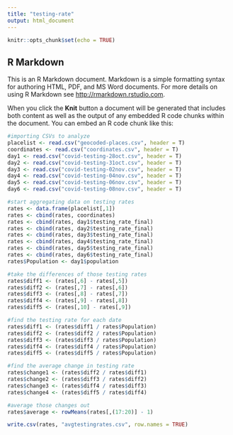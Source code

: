```yaml
---
title: "testing-rate"
output: html_document
---
```


```r
knitr::opts_chunk$set(echo = TRUE)
```

## R Markdown

This is an R Markdown document. Markdown is a simple formatting syntax for authoring HTML, PDF, and MS Word documents. For more details on using R Markdown see <http://rmarkdown.rstudio.com>.

When you click the **Knit** button a document will be generated that includes both content as well as the output of any embedded R code chunks within the document. You can embed an R code chunk like this:

```r
#importing CSVs to analyze
placelist <- read.csv("geocoded-places.csv", header = T)
coordinates <- read.csv("coordinates.csv", header = T)
day1 <- read.csv("covid-testing-28oct.csv", header = T)
day2 <- read.csv("covid-testing-31oct.csv", header = T)
day3 <- read.csv("covid-testing-02nov.csv", header = T)
day4 <- read.csv("covid-testing-04nov.csv", header = T)
day5 <- read.csv("covid-testing-06nov.csv", header = T)
day6 <- read.csv("covid-testing-08nov.csv", header = T)

#start aggregating data on testing rates
rates <- data.frame(placelist[,1])
rates <- cbind(rates, coordinates)
rates <- cbind(rates, day1$testing_rate_final)
rates <- cbind(rates, day2$testing_rate_final)
rates <- cbind(rates, day3$testing_rate_final)
rates <- cbind(rates, day4$testing_rate_final)
rates <- cbind(rates, day5$testing_rate_final)
rates <- cbind(rates, day6$testing_rate_final)
rates$Population <- day1$population

#take the differences of those testing rates
rates$diff1 <- (rates[,6] - rates[,5])
rates$diff2 <- (rates[,7] - rates[,6])
rates$diff3 <- (rates[,8] - rates[,7])
rates$diff4 <- (rates[,9] - rates[,8])
rates$diff5 <- (rates[,10] - rates[,9])

#find the testing rate for each date
rates$diff1 <- (rates$diff1 / rates$Population)
rates$diff2 <- (rates$diff2 / rates$Population)
rates$diff3 <- (rates$diff3 / rates$Population)
rates$diff4 <- (rates$diff4 / rates$Population)
rates$diff5 <- (rates$diff5 / rates$Population)

#find the average change in testing rate
rates$change1 <- (rates$diff2 / rates$diff1)
rates$change2 <- (rates$diff3 / rates$diff2)
rates$change3 <- (rates$diff4 / rates$diff3)
rates$change4 <- (rates$diff5 / rates$diff4)

#average those changes out
rates$average <- rowMeans(rates[,(17:20)] - 1)

write.csv(rates, "avgtestingrates.csv", row.names = TRUE)

```

